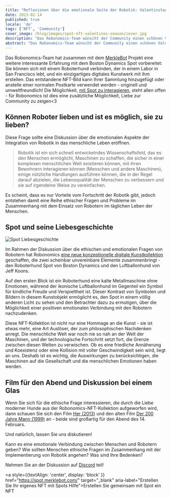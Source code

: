 ```yaml
---
title: "Reflexionen über die emotionale Seite der Robotik: Valentinstags-Limited-NFT-Kollektion"
date: 2023-02-14
published: true
locale: 'de'
tags: ['NFT', 'Community']
cover_image: /blog/images/spot-nft-valentines-season/cover.jpg
description: "Das Robonomics-Team wünscht der Community einen schönen Valentinstag! Heute haben wir alle einen weiteren Grund, über unsere Gefühle zu sprechen, Liebe und Dankbarkeit auszudrücken, etwas Süßes und Angenehmes an unseren Seelenverwandten, Freund - an wen auch immer unser Herz begehrt - zu schenken."
abstract: "Das Robonomics-Team wünscht der Community einen schönen Valentinstag! Heute haben wir alle einen weiteren Grund, über unsere Gefühle zu sprechen, Liebe und Dankbarkeit auszudrücken, etwas Süßes und Angenehmes an unseren Seelenverwandten, Freund - an wen auch immer unser Herz begehrt - zu schenken."
---
```


Das Robonomics-Team hat zusammen mit dem [MerkleBot](https://merklebot.com/) Projekt eine weitere interessante Erfahrung mit dem Boston Dynamics Spot vorbereitet: Sie können sich mit einem Roboterhund verbinden, der in einem Labor in San Francisco lebt, und ein einzigartiges digitales Kunstwerk mit ihm erstellen. Das entstandene NFT-Bild kann Ihrer Sammlung hinzugefügt oder anstelle einer normalen Postkarte verwendet werden - originell und umweltfreundlich! Die Möglichkeit, [mit Spot zu interagieren](https://spot.merklebot.com/), steht allen offen - für Robonomics ist dies eine zusätzliche Möglichkeit, Liebe zur Community zu zeigen\<3

## Können Roboter lieben und ist es möglich, sie zu lieben?

Diese Frage sollte eine Diskussion über die emotionalen Aspekte der Integration von Robotik in das menschliche Leben eröffnen.

> Robotik ist ein sich schnell entwickelndes Wissenschaftsfeld, das es den Menschen ermöglicht, Maschinen zu schaffen, die sicher in einer komplexen menschlichen Welt existieren können, mit ihren Bewohnern interagieren können (Menschen und andere Maschinen), einige nützliche Handlungen ausführen können, die in der Regel darauf abzielen, die Lebensqualität der Menschen zu verbessern und sie auf irgendeine Weise zu vereinfachen.

Es scheint, dass es nur Vorteile vom Fortschritt der Robotik gibt, jedoch entstehen damit eine Reihe ethischer Fragen und Probleme im Zusammenhang mit dem Einsatz von Robotern im täglichen Leben der Menschen.

## Spot und seine Liebesgeschichte

![Spot Liebesgeschichte](/blog/images/spot-nft-valentines-season/spot_lovestory.png)

Im Rahmen der Diskussion über die ethischen und emotionalen Fragen von Robotern hat Robonomics [eine neue konzeptionelle digitale Kunstkollektion](https://singular.app/collectibles/kusama/b437f70371c8622e02-MBVD-2023/16627505-b437f70371c8622e02-MBVD-2023-MBVD-2023-00000006) geschaffen, die zwei scheinbar unvereinbare Elemente zusammenbringt - den Roboterhund Spot von Boston Dynamics und den Luftballonhund von Jeff Koons.

Auf den ersten Blick ist ein Roboterhund eine kalte Metallmaschine ohne Emotionen, während der ikonische Luftballonhund im Gegenteil ein Symbol für kindliche Freude und Verspieltheit ist. Dieser Kontrast von Symbolen und Bildern in diesem Kunstobjekt ermöglicht es, den Spot in einem völlig anderen Licht zu sehen und den Betrachter dazu zu ermutigen, über die Möglichkeit einer positiven emotionalen Verbindung mit den Robotern nachzudenken.

Diese NFT-Kollektion ist nicht nur eine Hommage an die Kunst - sie ist etwas mehr, eine Art Auslöser, der zum philosophischen Nachdenken anregt. Die menschliche Welt war noch nie so nah an der Welt der Maschinen, und der technologische Fortschritt setzt fort, die Grenze zwischen diesen Welten zu verwischen. Ob es eine friedliche Annäherung und Koexistenz oder eine Kollision mit voller Geschwindigkeit sein wird, liegt an uns. Deshalb ist es wichtig, die Auswirkungen zu berücksichtigen, die Maschinen auf die Gesellschaft und die menschlichen Emotionen haben werden.

## Film für den Abend und Diskussion bei einem Glas

Wenn Sie sich für die ethische Frage interessieren, die durch die Liebe moderner Hunde aus der Robonomics-NFT-Kollektion aufgeworfen wird, dann schauen Sie sich den Film [Her (2013)](https://www.imdb.com/title/tt1798709/) und den alten Film [Der 200 Jahre Mann (1999)](https://www.imdb.com/title/tt0182789/) an - beide sind großartig für den Abend des 14. Februars.

Und natürlich, lassen Sie uns diskutieren!

Kann es eine emotionale Verbindung zwischen Menschen und Robotern geben? Wie sollten Menschen ethische Fragen im Zusammenhang mit der Implementierung von Robotik angehen? Was sind Ihre Bedenken?

Nehmen Sie an der Diskussion auf [Discord](https://discord.gg/dyFgwHfCN7) teil!

<a style={{textAlign: 'center', display: 'block' }} href="https://spot.merklebot.com/" target="_blank" aria-label="Erstellen Sie Ihr eigenes NFT mit Spots Hilfe">Erstellen Sie gemeinsam mit Spot ein NFT</a>